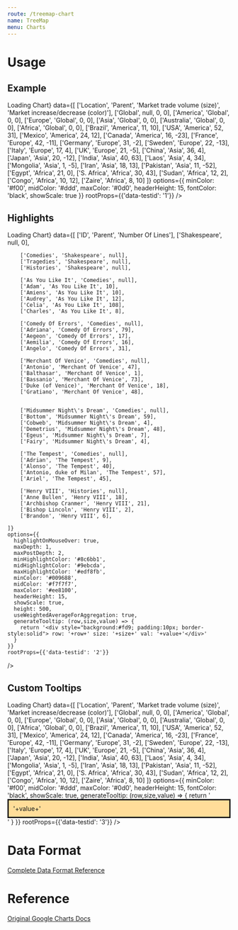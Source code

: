 ```yaml
---
route: /treemap-chart
name: TreeMap
menu: Charts
---
```




# Usage

## Example 

<Playground>
  <Chart 
    width={"500px"}
    height={"300px"}
    chartType="TreeMap"
    loader={<div>Loading Chart</div>}
    data={[
      ['Location', 'Parent', 'Market trade volume (size)', 'Market increase/decrease (color)'],
      ['Global',    null,                 0,                               0],
      ['America',   'Global',             0,                               0],
      ['Europe',    'Global',             0,                               0],
      ['Asia',      'Global',             0,                               0],
      ['Australia', 'Global',             0,                               0],
      ['Africa',    'Global',             0,                               0],
      ['Brazil',    'America',            11,                              10],
      ['USA',       'America',            52,                              31],
      ['Mexico',    'America',            24,                              12],
      ['Canada',    'America',            16,                              -23],
      ['France',    'Europe',             42,                              -11],
      ['Germany',   'Europe',             31,                              -2],
      ['Sweden',    'Europe',             22,                              -13],
      ['Italy',     'Europe',             17,                              4],
      ['UK',        'Europe',             21,                              -5],
      ['China',     'Asia',               36,                              4],
      ['Japan',     'Asia',               20,                              -12],
      ['India',     'Asia',               40,                              63],
      ['Laos',      'Asia',               4,                               34],
      ['Mongolia',  'Asia',               1,                               -5],
      ['Iran',      'Asia',               18,                              13],
      ['Pakistan',  'Asia',               11,                              -52],
      ['Egypt',     'Africa',             21,                              0],
      ['S. Africa', 'Africa',             30,                              43],
      ['Sudan',     'Africa',             12,                              2],
      ['Congo',     'Africa',             10,                              12],
      ['Zaire',     'Africa',             8,                               10] 
    ]}
    options={{
      minColor: '#f00',
      midColor: '#ddd',
      maxColor: '#0d0',
      headerHeight: 15,
      fontColor: 'black',
      showScale: true
    }}
    rootProps={{'data-testid': '1'}}
  />
</Playground>


## Highlights


<Playground>
  <Chart 
    width={"100%"}
    height={"300px"}
    chartType="TreeMap"
    loader={<div>Loading Chart</div>}
    data={[
      ['ID', 'Parent', 'Number Of Lines'],
      ['Shakespeare', null, 0],

        ['Comedies', 'Shakespeare', null],
        ['Tragedies', 'Shakespeare', null],
        ['Histories', 'Shakespeare', null],

        ['As You Like It', 'Comedies', null],
        ['Adam', 'As You Like It', 10],
        ['Amiens', 'As You Like It', 10],
        ['Audrey', 'As You Like It', 12],
        ['Celia', 'As You Like It', 108],
        ['Charles', 'As You Like It', 8],

        ['Comedy Of Errors', 'Comedies', null],
        ['Adriana', 'Comedy Of Errors', 79],
        ['Aegeon', 'Comedy Of Errors', 17],
        ['Aemilia', 'Comedy Of Errors', 16],
        ['Angelo', 'Comedy Of Errors', 31],

        ['Merchant Of Venice', 'Comedies', null],
        ['Antonio', 'Merchant Of Venice', 47],
        ['Balthasar', 'Merchant Of Venice', 1],
        ['Bassanio', 'Merchant Of Venice', 73],
        ['Duke (of Venice)', 'Merchant Of Venice', 18],
        ['Gratiano', 'Merchant Of Venice', 48],
        

        ['Midsummer Night\'s Dream', 'Comedies', null],
        ['Bottom', 'Midsummer Night\'s Dream', 59],
        ['Cobweb', 'Midsummer Night\'s Dream', 4],
        ['Demetrius', 'Midsummer Night\'s Dream', 48],
        ['Egeus', 'Midsummer Night\'s Dream', 7],
        ['Fairy', 'Midsummer Night\'s Dream', 4],

        ['The Tempest', 'Comedies', null],
        ['Adrian', 'The Tempest', 9],
        ['Alonso', 'The Tempest', 40],
        ['Antonio, duke of Milan', 'The Tempest', 57],
        ['Ariel', 'The Tempest', 45],

        ['Henry VIII', 'Histories', null],
        ['Anne Bullen', 'Henry VIII', 18],
        ['Archbishop Cranmer', 'Henry VIII', 21],
        ['Bishop Lincoln', 'Henry VIII', 2],
        ['Brandon', 'Henry VIII', 6],

    ]}
    options={{
      highlightOnMouseOver: true,
      maxDepth: 1,
      maxPostDepth: 2,
      minHighlightColor: '#8c6bb1',
      midHighlightColor: '#9ebcda',
      maxHighlightColor: '#edf8fb',
      minColor: '#009688',
      midColor: '#f7f7f7',
      maxColor: '#ee8100',
      headerHeight: 15,
      showScale: true,
      height: 500,
      useWeightedAverageForAggregation: true,
      generateTooltip: (row,size,value) => {
        return '<div style="background:#fd9; padding:10px; border-style:solid"> row: '+row+' size: '+size+' val: '+value+'</div>'
      }
    }}
    rootProps={{'data-testid': '2'}}
  />
</Playground>


## Custom Tooltips


<Playground>
  <Chart 
    width={"500px"}
    height={"300px"}
    chartType="TreeMap"
    loader={<div>Loading Chart</div>}
    data={[
      ['Location', 'Parent', 'Market trade volume (size)', 'Market increase/decrease (color)'],
      ['Global',    null,                 0,                               0],
      ['America',   'Global',             0,                               0],
      ['Europe',    'Global',             0,                               0],
      ['Asia',      'Global',             0,                               0],
      ['Australia', 'Global',             0,                               0],
      ['Africa',    'Global',             0,                               0],
      ['Brazil',    'America',            11,                              10],
      ['USA',       'America',            52,                              31],
      ['Mexico',    'America',            24,                              12],
      ['Canada',    'America',            16,                              -23],
      ['France',    'Europe',             42,                              -11],
      ['Germany',   'Europe',             31,                              -2],
      ['Sweden',    'Europe',             22,                              -13],
      ['Italy',     'Europe',             17,                              4],
      ['UK',        'Europe',             21,                              -5],
      ['China',     'Asia',               36,                              4],
      ['Japan',     'Asia',               20,                              -12],
      ['India',     'Asia',               40,                              63],
      ['Laos',      'Asia',               4,                               34],
      ['Mongolia',  'Asia',               1,                               -5],
      ['Iran',      'Asia',               18,                              13],
      ['Pakistan',  'Asia',               11,                              -52],
      ['Egypt',     'Africa',             21,                              0],
      ['S. Africa', 'Africa',             30,                              43],
      ['Sudan',     'Africa',             12,                              2],
      ['Congo',     'Africa',             10,                              12],
      ['Zaire',     'Africa',             8,                               10] 
    ]}
    options={{
      minColor: '#f00',
      midColor: '#ddd',
      maxColor: '#0d0',
      headerHeight: 15,
      fontColor: 'black',
      showScale: true,
      generateTooltip: (row,size,value) => {
        return '<div style="background:#fd9; padding:10px; border-style:solid"> '+value+'</div>'
      }
    }}
    rootProps={{'data-testid': '3'}}
  />
</Playground>

# Data Format

[Complete Data Format Reference](https://developers.google.com/chart/interactive/docs/gallery/treemap#data-format)

# Reference 

[Original Google Charts Docs](https://developers.google.com/chart/interactive/docs/gallery/treemap)
